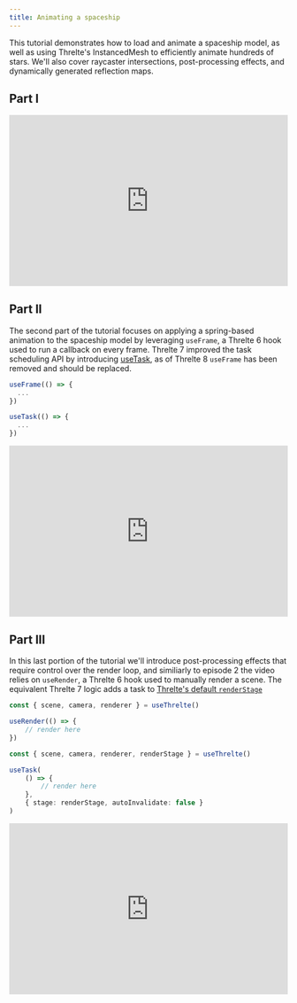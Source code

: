 ```yaml
---
title: Animating a spaceship
---
```



This tutorial demonstrates how to load and animate a spaceship model, as well as using Threlte's InstancedMesh to efficiently animate hundreds of stars. We'll also cover raycaster intersections, post-processing effects, and dynamically generated reflection maps.

<Example path="tutorials/animating-a-spaceship" />

## Part I

<div style="position: relative; padding-bottom: 56.25%; padding-top: 25px; height: 0;">
	<iframe
		width="560"
		height="315"
		style="position: absolute; top: 0; left: 0; width: 100%; height: 100%;"
		src="https://www.youtube.com/embed/soa_KP8QfjM?si=GDsjj8VFm9Zfejtq"
		title="YouTube video player"
		frameborder="0"
		allow="accelerometer; autoplay; clipboard-write; encrypted-media; gyroscope; picture-in-picture; web-share"
		allowfullscreen
	></iframe>
</div>

## Part II

The second part of the tutorial focuses on applying a spring-based animation to the spaceship model by
leveraging `useFrame`, a Threlte 6 hook used to run a callback on every frame.
Threlte 7 improved the task scheduling API by introducing [useTask](/reference/core/hooks/use-task),
as of Threlte 8 `useFrame` has been removed and should be replaced.

```ts title="Threlte 6"
useFrame(() => {
  ...
})
```

```ts title="Threlte 7"
useTask(() => {
  ...
})
```

<div style="position: relative; padding-bottom: 56.25%; padding-top: 25px; height: 0;">
	<iframe
		width="560"
		height="315"
		style="position: absolute; top: 0; left: 0; width: 100%; height: 100%;"
		src="https://www.youtube.com/embed/wIW9HCHRyRw?si=yy8Qm7LeuGhins6G"
		title="YouTube video player"
		frameborder="0"
		allow="accelerometer; autoplay; clipboard-write; encrypted-media; gyroscope; picture-in-picture; web-share"
		allowfullscreen
	></iframe>
</div>

## Part III

In this last portion of the tutorial we'll introduce post-processing effects that
require control over the render loop, and similiarly to episode 2 the video relies
on `useRender`, a Threlte 6 hook used to manually render a scene.
The equivalent Threlte 7 logic adds a task to [Threlte's default `renderStage`](/learn/basics/scheduling-tasks#default-stages)

```ts title="Threlte 6"
const { scene, camera, renderer } = useThrelte()

useRender(() => {
	// render here
})
```

```ts title="Threlte 7"
const { scene, camera, renderer, renderStage } = useThrelte()

useTask(
	() => {
		// render here
	},
	{ stage: renderStage, autoInvalidate: false }
)
```

<div style="position: relative; padding-bottom: 56.25%; padding-top: 25px; height: 0;">
	<iframe
		width="560"
		height="315"
		style="position: absolute; top: 0; left: 0; width: 100%; height: 100%;"
		src="https://www.youtube.com/embed/pcKVlKGWov4?si=mInLqfpZqE26RTPi"
		title="YouTube video player"
		frameborder="0"
		allow="accelerometer; autoplay; clipboard-write; encrypted-media; gyroscope; picture-in-picture; web-share"
		allowfullscreen
	></iframe>
</div>
